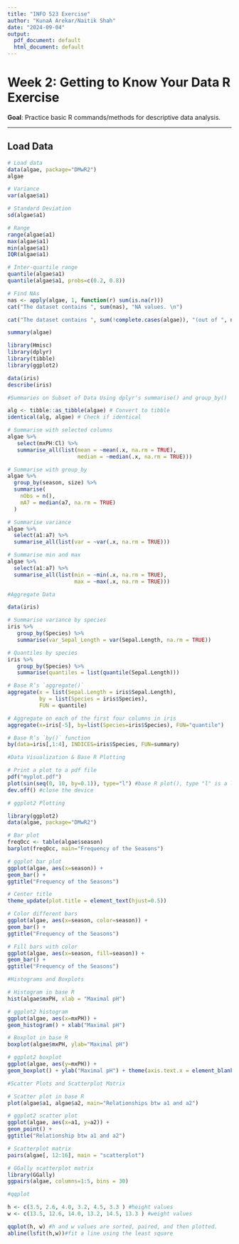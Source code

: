 ```yaml
---
title: "INFO 523 Exercise"
author: "KunaA Arekar/Naitik Shah"
date: "2024-09-04"
output:
  pdf_document: default
  html_document: default
---
```


# Week 2: Getting to Know Your Data R Exercise

**Goal**: Practice basic R commands/methods for descriptive data analysis.

------------------------------------------------------------------------

## Load Data

```r



# Load data
data(algae, package="DMwR2")
algae

# Variance
var(algae$a1)

# Standard Deviation
sd(algae$a1)

# Range
range(algae$a1)
max(algae$a1)
min(algae$a1)
IQR(algae$a1)

# Inter-quartile range
quantile(algae$a1)
quantile(algae$a1, probs=c(0.2, 0.8))

# Find NAs
nas <- apply(algae, 1, function(r) sum(is.na(r)))
cat("The dataset contains ", sum(nas), "NA values. \n")

cat("The dataset contains ", sum(!complete.cases(algae)), "(out of ", nrow(algae), ") incomplete rows. \n")

summary(algae)
```

```r
library(Hmisc)
library(dplyr)
library(tibble)
library(ggplot2)

data(iris)
describe(iris)

#Summaries on Subset of Data Using dplyr's summarise() and group_by()

alg <- tibble::as_tibble(algae) # Convert to tibble
identical(alg, algae) # Check if identical

# Summarise with selected columns
algae %>%
   select(mxPH:Cl) %>%
   summarise_all(list(mean = ~mean(.x, na.rm = TRUE), 
                      median = ~median(.x, na.rm = TRUE)))

# Summarise with group_by
algae %>%
  group_by(season, size) %>%
  summarise(
    nObs = n(),
    mA7 = median(a7, na.rm = TRUE)
  )

# Summarise variance
algae %>%
  select(a1:a7) %>%
  summarise_all(list(var = ~var(.x, na.rm = TRUE)))

# Summarise min and max
algae %>%
  select(a1:a7) %>%
  summarise_all(list(min = ~min(.x, na.rm = TRUE), 
                     max = ~max(.x, na.rm = TRUE)))
```

```r
#Aggregate Data

data(iris)

# Summarise variance by species
iris %>%
   group_by(Species) %>%
   summarise(var_Sepal_Length = var(Sepal.Length, na.rm = TRUE))

# Quantiles by species
iris %>%
   group_by(Species) %>%
   summarise(quantiles = list(quantile(Sepal.Length)))

# Base R’s `aggregate()`
aggregate(x = list(Sepal.Length = iris$Sepal.Length), 
          by = list(Species = iris$Species), 
          FUN = quantile)

# Aggregate on each of the first four columns in iris
aggregate(x=iris[-5], by=list(Species=iris$Species), FUN="quantile")

# Base R’s `by()` function
by(data=iris[,1:4], INDICES=iris$Species, FUN=summary)
```

```r
#Data Visualization & Base R Plotting

# Print a plot to a pdf file
pdf("myplot.pdf")
plot(sin(seq(0, 10, by=0.1)), type="l") #base R plot(), type "l" is a line drawing
dev.off() #close the device

# ggplot2 Plotting

library(ggplot2)
data(algae, package="DMwR2")

# Bar plot
freqOcc <- table(algae$season)
barplot(freqOcc, main="Frequency of the Seasons")

# ggplot bar plot
ggplot(algae, aes(x=season)) +
geom_bar() +
ggtitle("Frequency of the Seasons")

# Center title
theme_update(plot.title = element_text(hjust=0.5))

# Color different bars
ggplot(algae, aes(x=season, color=season)) +
geom_bar() +
ggtitle("Frequency of the Seasons")

# Fill bars with color
ggplot(algae, aes(x=season, fill=season)) +
geom_bar() +
ggtitle("Frequency of the Seasons")
```

```r
#Histograms and Boxplots

# Histogram in base R
hist(algae$mxPH, xlab = "Maximal pH")

# ggplot2 histogram
ggplot(algae, aes(x=mxPH)) +
geom_histogram() + xlab("Maximal pH")

# Boxplot in base R
boxplot(algae$mxPH, ylab="Maximal pH")

# ggplot2 boxplot
ggplot(algae, aes(y=mxPH)) +
geom_boxplot() + ylab("Maximal pH") + theme(axis.text.x = element_blank())
```

```r
#Scatter Plots and Scatterplot Matrix

# Scatter plot in base R
plot(algae$a1, algae$a2, main="Relationships btw a1 and a2")

# ggplot2 scatter plot
ggplot(algae, aes(x=a1, y=a2)) + 
geom_point() + 
ggtitle("Relationship btw a1 and a2")

# Scatterplot matrix
pairs(algae[, 12:16], main = "scatterplot")

# GGally scatterplot matrix
library(GGally)
ggpairs(algae, columns=1:5, bins = 30)

#qqplot

h <- c(3.5, 2.6, 4.0, 3.2, 4.5, 3.3 ) #height values
w <- c(13.5, 12.6, 14.0, 13.2, 14.5, 13.3 ) #weight values

qqplot(h, w) #h and w values are sorted, paired, and then plotted.
abline(lsfit(h,w))#fit a line using the least square
```
